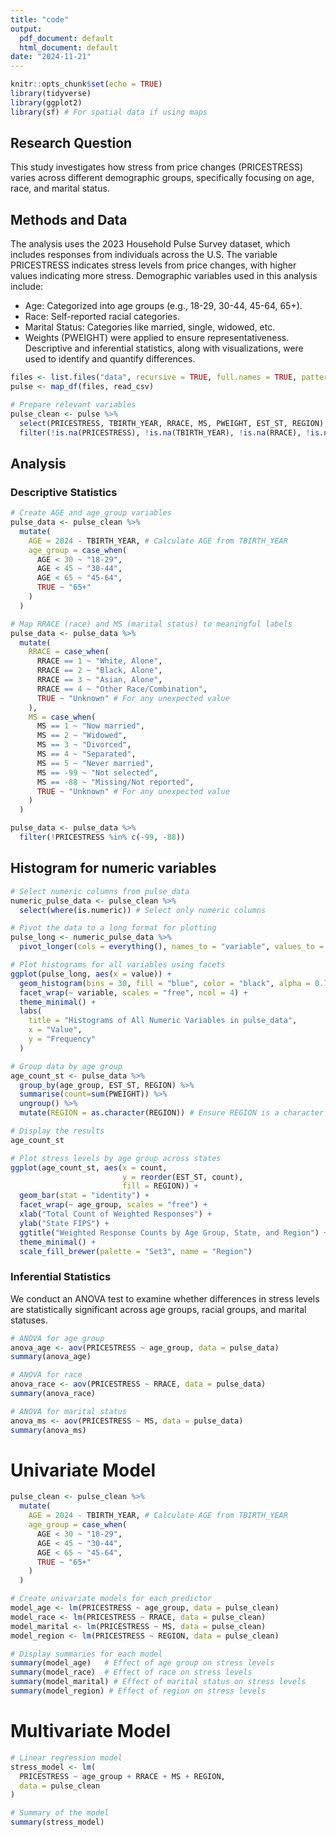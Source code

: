 ```yaml
---
title: "code"
output:
  pdf_document: default
  html_document: default
date: "2024-11-21"
---
```


```r
knitr::opts_chunk$set(echo = TRUE)
library(tidyverse)
library(ggplot2)
library(sf) # For spatial data if using maps
```

## Research Question

This study investigates how stress from price changes (PRICESTRESS) varies across different demographic groups, specifically focusing on age, race, and marital status.

## Methods and Data

The analysis uses the 2023 Household Pulse Survey dataset, which includes responses from individuals across the U.S. The variable PRICESTRESS indicates stress levels from price changes, with higher values indicating more stress. Demographic variables used in this analysis include:

- Age: Categorized into age groups (e.g., 18-29, 30-44, 45-64, 65+).
- Race: Self-reported racial categories.
- Marital Status: Categories like married, single, widowed, etc.
- Weights (PWEIGHT) were applied to ensure representativeness. Descriptive and inferential statistics, along with visualizations, were used to identify and quantify differences.
```r
files <- list.files("data", recursive = TRUE, full.names = TRUE, pattern = "puf")
pulse <- map_df(files, read_csv)

# Prepare relevant variables
pulse_clean <- pulse %>%
  select(PRICESTRESS, TBIRTH_YEAR, RRACE, MS, PWEIGHT, EST_ST, REGION) %>%
  filter(!is.na(PRICESTRESS), !is.na(TBIRTH_YEAR), !is.na(RRACE), !is.na(MS))
```

## Analysis
### Descriptive Statistics
```r
# Create AGE and age_group variables
pulse_data <- pulse_clean %>%
  mutate(
    AGE = 2024 - TBIRTH_YEAR, # Calculate AGE from TBIRTH_YEAR
    age_group = case_when(
      AGE < 30 ~ "18-29",
      AGE < 45 ~ "30-44",
      AGE < 65 ~ "45-64",
      TRUE ~ "65+"
    )
  )

# Map RRACE (race) and MS (marital status) to meaningful labels
pulse_data <- pulse_data %>%
  mutate(
    RRACE = case_when(
      RRACE == 1 ~ "White, Alone",
      RRACE == 2 ~ "Black, Alone",
      RRACE == 3 ~ "Asian, Alone",
      RRACE == 4 ~ "Other Race/Combination",
      TRUE ~ "Unknown" # For any unexpected value
    ),
    MS = case_when(
      MS == 1 ~ "Now married",
      MS == 2 ~ "Widowed",
      MS == 3 ~ "Divorced",
      MS == 4 ~ "Separated",
      MS == 5 ~ "Never married",
      MS == -99 ~ "Not selected",
      MS == -88 ~ "Missing/Not reported",
      TRUE ~ "Unknown" # For any unexpected value
    )
  )

pulse_data <- pulse_data %>%
  filter(!PRICESTRESS %in% c(-99, -88))
```

## Histogram for numeric variables
```r
# Select numeric columns from pulse_data
numeric_pulse_data <- pulse_clean %>%
  select(where(is.numeric)) # Select only numeric columns

# Pivot the data to a long format for plotting
pulse_long <- numeric_pulse_data %>%
  pivot_longer(cols = everything(), names_to = "variable", values_to = "value")

# Plot histograms for all variables using facets
ggplot(pulse_long, aes(x = value)) +
  geom_histogram(bins = 30, fill = "blue", color = "black", alpha = 0.7) +
  facet_wrap(~ variable, scales = "free", ncol = 4) +
  theme_minimal() +
  labs(
    title = "Histograms of All Numeric Variables in pulse_data",
    x = "Value",
    y = "Frequency"
  )
```


```r
# Group data by age group
age_count_st <- pulse_data %>%
  group_by(age_group, EST_ST, REGION) %>%
  summarise(count=sum(PWEIGHT)) %>%
  ungroup() %>%
  mutate(REGION = as.character(REGION)) # Ensure REGION is a character

# Display the results
age_count_st

# Plot stress levels by age group across states
ggplot(age_count_st, aes(x = count,
                         y = reorder(EST_ST, count),
                         fill = REGION)) +
  geom_bar(stat = "identity") +
  facet_wrap(~ age_group, scales = "free") +
  xlab("Total Count of Weighted Responses") +
  ylab("State FIPS") +
  ggtitle("Weighted Response Counts by Age Group, State, and Region") +
  theme_minimal() +
  scale_fill_brewer(palette = "Set3", name = "Region")

```

### Inferential Statistics
We conduct an ANOVA test to examine whether differences in stress levels are statistically significant across age groups, racial groups, and marital statuses.
```r
# ANOVA for age group
anova_age <- aov(PRICESTRESS ~ age_group, data = pulse_data)
summary(anova_age)

# ANOVA for race
anova_race <- aov(PRICESTRESS ~ RRACE, data = pulse_data)
summary(anova_race)

# ANOVA for marital status
anova_ms <- aov(PRICESTRESS ~ MS, data = pulse_data)
summary(anova_ms)

```
# Univariate Model
```r
pulse_clean <- pulse_clean %>%
  mutate(
    AGE = 2024 - TBIRTH_YEAR, # Calculate AGE from TBIRTH_YEAR
    age_group = case_when(
      AGE < 30 ~ "18-29",
      AGE < 45 ~ "30-44",
      AGE < 65 ~ "45-64",
      TRUE ~ "65+"
    )
  )

# Create univariate models for each predictor
model_age <- lm(PRICESTRESS ~ age_group, data = pulse_clean)
model_race <- lm(PRICESTRESS ~ RRACE, data = pulse_clean)
model_marital <- lm(PRICESTRESS ~ MS, data = pulse_clean)
model_region <- lm(PRICESTRESS ~ REGION, data = pulse_clean)

# Display summaries for each model
summary(model_age)   # Effect of age group on stress levels
summary(model_race)  # Effect of race on stress levels
summary(model_marital) # Effect of marital status on stress levels
summary(model_region) # Effect of region on stress levels

```



# Multivariate Model
```r
# Linear regression model
stress_model <- lm(
  PRICESTRESS ~ age_group + RRACE + MS + REGION,
  data = pulse_clean
)

# Summary of the model
summary(stress_model)
```

